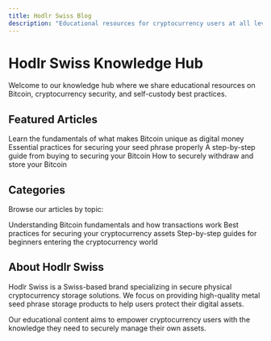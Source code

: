 ```yaml
---
title: Hodlr Swiss Blog
description: "Educational resources for cryptocurrency users at all levels"
---
```


# Hodlr Swiss Knowledge Hub

Welcome to our knowledge hub where we share educational resources on Bitcoin, cryptocurrency security, and self-custody best practices.

## Featured Articles

<CardGroup cols={2}>
  <Card
    title="What is Bitcoin?"
    icon="bitcoin-sign"
    href="/blog/bitcoin/what-is-bitcoin---understanding-the-basics"
  >
    Learn the fundamentals of what makes Bitcoin unique as digital money
  </Card>
  <Card
    title="Seed Phrase Security"
    icon="shield"
    href="/blog/security/hodlr-swiss-seed-phrase-security-guide"
  >
    Essential practices for securing your seed phrase properly
  </Card>
  <Card
    title="Getting Started with Bitcoin"
    icon="rocket"
    href="/blog/getting-started/getting-started-with-bitcoin-from-purchase-to-self-custody"
  >
    A step-by-step guide from buying to securing your Bitcoin
  </Card>
  <Card
    title="Withdrawing to Your Own Wallet"
    icon="wallet"
    href="/blog/security/withdrawing-bitcoin-to-your-own-wallet---a-security-guide"
  >
    How to securely withdraw and store your Bitcoin
  </Card>
</CardGroup>

## Categories

Browse our articles by topic:

<CardGroup cols={3}>
  <Card title="Bitcoin Basics" icon="bitcoin-sign" href="#bitcoin-basics">
    Understanding Bitcoin fundamentals and how transactions work
  </Card>
  <Card title="Security Guides" icon="shield" href="#security">
    Best practices for securing your cryptocurrency assets
  </Card>
  <Card title="Getting Started" icon="rocket" href="#getting-started">
    Step-by-step guides for beginners entering the cryptocurrency world
  </Card>
</CardGroup>

## About Hodlr Swiss

Hodlr Swiss is a Swiss-based brand specializing in secure physical cryptocurrency storage solutions. We focus on providing high-quality metal seed phrase storage products to help users protect their digital assets.

Our educational content aims to empower cryptocurrency users with the knowledge they need to securely manage their own assets. 